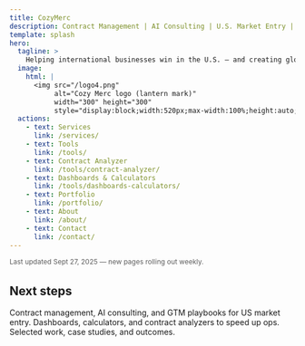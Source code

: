 ```yaml
---
title: CozyMerc
description: Contract Management | AI Consulting | U.S. Market Entry | Marketing Funnels
template: splash
hero:
  tagline: >
    Helping international businesses win in the U.S. — and creating global pathways for American startups and investors to expand abroad with GTM strategy, contract expertise, AI solutions, and high-converting marketing funnels.
  image:
    html: |
      <img src="/logo4.png"
           alt="Cozy Merc logo (lantern mark)"
           width="300" height="300"
           style="display:block;width:520px;max-width:100%;height:auto;border-radius:16px;" />
  actions:
    - text: Services
      link: /services/
    - text: Tools
      link: /tools/
    - text: Contract Analyzer
      link: /tools/contract-analyzer/
    - text: Dashboards & Calculators
      link: /tools/dashboards-calculators/
    - text: Portfolio
      link: /portfolio/
    - text: About
      link: /about/
    - text: Contact
      link: /contact/
---
```



<p class="disclaimer">
  Last updated Sept 27, 2025 
— new pages rolling out weekly.
</p>

## Next steps

<CardGrid stagger>
  <Card title="Services" href="/services/">
    Contract management, AI consulting, and GTM playbooks for US market entry.
  </Card>
  <Card title="Tools" href="/tools/">
    Dashboards, calculators, and contract analyzers to speed up ops.
  </Card>
  <Card title="Portfolio" href="/portfolio/">
    Selected work, case studies, and outcomes.
  </Card>
</CardGrid>

<style>
  .disclaimer {
    display: block;
    font-size: 0.8rem;
    font-weight: 400 !important; /* prevent bold from theme */
    opacity: 0.7;
    margin: .5rem 0 0;
    line-height: 1.4;
    color: var(--sl-color-text);
  }
  @media (min-width: 768px) {
    .disclaimer { font-size: 0.75rem; }
  }
</style>
